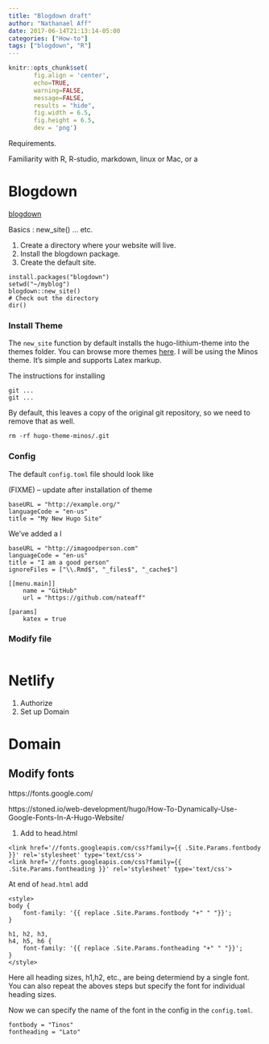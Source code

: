 ```yaml
---
title: "Blogdown draft"
author: "Nathanael Aff"
date: 2017-06-14T21:13:14-05:00
categories: ["How-to"]
tags: ["blogdown", "R"]
---
```

 
```r
knitr::opts_chunk$set(
       fig.align = 'center', 
       echo=TRUE, 
       warning=FALSE, 
       message=FALSE, 
       results = "hide",
       fig.width = 6.5, 
       fig.height = 6.5,
       dev = 'png')
```
Requirements. 

Familiarity with R, R-studio, markdown, linux or Mac, or a 



# Blogdown 

[blogdown](https://github.com/rstudio/blogdown)

Basics : 
new_site() 
... etc. 

1. Create a directory where your website will live. 
2. Install the blogdown package. 
3. Create the default site. 


```
install.packages("blogdown") 
setwd("~/myblog")
blogdown::new_site()
# Check out the directory
dir()
```
### Install Theme 

The `new_site` function by default installs the hugo-lithium-theme into the themes folder. You can browse more themes [here](https://themes.gohugo.io/). I will be using the Minos theme. It's simple and supports Latex markup. 

The instructions for installing []()

```
git ...
git ... 
```

By default, this leaves a copy of the original git repository, so we need to remove that as well. 

```
rm -rf hugo-theme-minos/.git
```

### Config 

The default `config.toml` file should look like 

(FIXME) -- update after installation of theme
```
baseURL = "http://example.org/"
languageCode = "en-us"
title = "My New Hugo Site"

```

We've added a l

```
baseURL = "http://imagoodperson.com"
languageCode = "en-us"
title = "I am a good person"
ignoreFiles = ["\\.Rmd$", "_files$", "_cache$"]

[[menu.main]]
    name = "GitHub"
    url = "https://github.com/nateaff"

[params]
    katex = true
```

### Modify file 

```r


```






# Netlify

1. Authorize
2. Set up Domain 


# Domain 


## Modify fonts

https://fonts.google.com/


https://stoned.io/web-development/hugo/How-To-Dynamically-Use-Google-Fonts-In-A-Hugo-Website/

1. Add to head.html 

```
<link href='//fonts.googleapis.com/css?family={{ .Site.Params.fontbody }}' rel='stylesheet' type='text/css'>
<link href='//fonts.googleapis.com/css?family={{ .Site.Params.fontheading }}' rel='stylesheet' type='text/css'> 
```

At end of `head.html` add 
```
<style>
body {
    font-family: '{{ replace .Site.Params.fontbody "+" " "}}';
}

h1, h2, h3,
h4, h5, h6 {
    font-family: '{{ replace .Site.Params.fontheading "+" " "}}';
}
</style>
```

Here all heading sizes, h1,h2, etc., are being determiend by a single font. You can also repeat the aboves steps but specify the font for individual heading sizes.

Now we can specify the name of the font in the config in the `config.toml`. 

```
fontbody = "Tinos"
fontheading = "Lato"
```


















